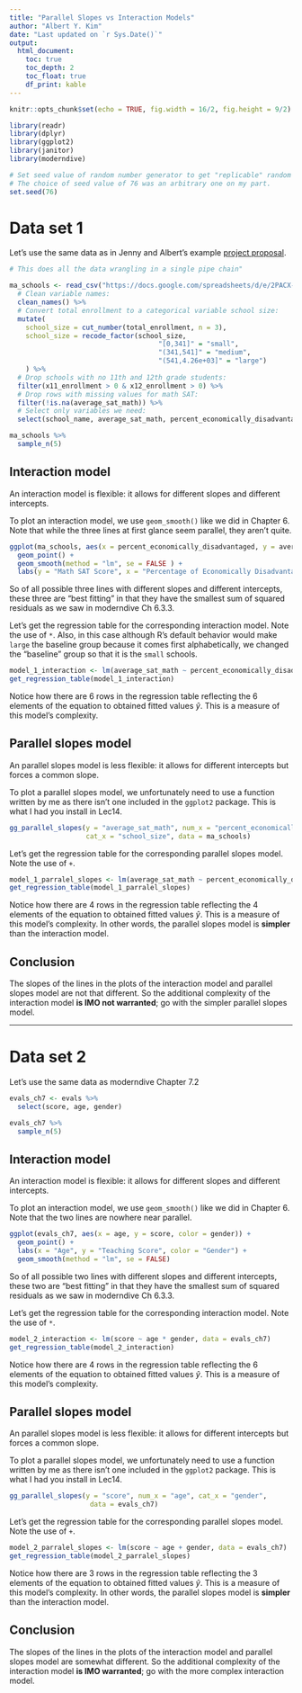 ```yaml
---
title: "Parallel Slopes vs Interaction Models"
author: "Albert Y. Kim"
date: "Last updated on `r Sys.Date()`"
output:
  html_document:
    toc: true
    toc_depth: 2
    toc_float: true
    df_print: kable
---
```


```r
knitr::opts_chunk$set(echo = TRUE, fig.width = 16/2, fig.height = 9/2)

library(readr)
library(dplyr)
library(ggplot2)
library(janitor)
library(moderndive)

# Set seed value of random number generator to get "replicable" random numbers.
# The choice of seed value of 76 was an arbitrary one on my part.
set.seed(76)
```


# Data set 1

Let's use the same data as in Jenny and Albert's example [project proposal](https://rudeboybert.github.io/SDS220/static/term_project/project_proposal_example.html){target="_blank"}.

```r
# This does all the data wrangling in a single pipe chain"

ma_schools <- read_csv("https://docs.google.com/spreadsheets/d/e/2PACX-1vSrWSNyNqRVA950sdYa1QazAT-l0T7dl6pE5Ewvt7LkSm9LXmeVNbCbqEcrbygFmFyK4B6VQQGebuk9/pub?gid=1469057204&single=true&output=csv") %>% 
  # Clean variable names:
  clean_names() %>% 
  # Convert total enrollment to a categorical variable school size:
  mutate(
    school_size = cut_number(total_enrollment, n = 3),
    school_size = recode_factor(school_size, 
                                     "[0,341]" = "small", 
                                     "(341,541]" = "medium", 
                                     "(541,4.26e+03]" = "large")
    ) %>% 
  # Drop schools with no 11th and 12th grade students:
  filter(x11_enrollment > 0 & x12_enrollment > 0) %>% 
  # Drop rows with missing values for math SAT:
  filter(!is.na(average_sat_math)) %>% 
  # Select only variables we need:
  select(school_name, average_sat_math, percent_economically_disadvantaged, school_size) 

ma_schools %>% 
  sample_n(5)
```


## Interaction model

An interaction model is flexible: it allows for different slopes and different intercepts.

To plot an interaction model, we use `geom_smooth()` like we did in Chapter 6. Note that while the three lines at first glance seem parallel, they aren't quite. 

```r
ggplot(ma_schools, aes(x = percent_economically_disadvantaged, y = average_sat_math, color = school_size))+
  geom_point() +
  geom_smooth(method = "lm", se = FALSE ) +
  labs(y = "Math SAT Score", x = "Percentage of Economically Disadvantaged Students")
```

So of all possible three lines with different slopes and different intercepts, these three are "best fitting" in that they have the smallest sum of squared residuals as we saw in moderndive Ch 6.3.3. 

Let's get the regression table for the corresponding interaction model. Note the use of `*`. Also, in this case although R's default behavior would make `large` the baseline group because it comes first alphabetically, we changed the "baseline" group so that it is the `small` schools.

```r
model_1_interaction <- lm(average_sat_math ~ percent_economically_disadvantaged * school_size, data = ma_schools)
get_regression_table(model_1_interaction)
```

Notice how there are 6 rows in the regression table reflecting the 6 elements of the equation to obtained fitted values $\widehat{y}$. This is a measure of this model's complexity.

## Parallel slopes model

An parallel slopes model is less flexible: it allows for different intercepts but forces a common slope.

To plot a parallel slopes model, we unfortunately need to use a function written by me as there isn't one included in the `ggplot2` package. This is what I had you install in Lec14. 

```r
gg_parallel_slopes(y = "average_sat_math", num_x = "percent_economically_disadvantaged", 
                   cat_x = "school_size", data = ma_schools)
```

Let's get the regression table for the corresponding parallel slopes model. Note the use of `+`.

```r
model_1_parralel_slopes <- lm(average_sat_math ~ percent_economically_disadvantaged + school_size, data = ma_schools)
get_regression_table(model_1_parralel_slopes)
```

Notice how there are 4 rows in the regression table reflecting the 4 elements of the equation to obtained fitted values $\widehat{y}$. This is a measure of this model's complexity. In other words, the parallel slopes model is **simpler** than the interaction model.  


## Conclusion

The slopes of the lines in the plots of the interaction model and parallel slopes model are not that different. So the additional complexity of the interaction model **is IMO not warranted**; go with the simpler parallel slopes model. 



***



# Data set 2

Let's use the same data as moderndive Chapter 7.2

```r
evals_ch7 <- evals %>%
  select(score, age, gender)

evals_ch7 %>% 
  sample_n(5)
```


## Interaction model

An interaction model is flexible: it allows for different slopes and different intercepts.

To plot an interaction model, we use `geom_smooth()` like we did in Chapter 6. Note that the two lines are nowhere near parallel.

```r
ggplot(evals_ch7, aes(x = age, y = score, color = gender)) +
  geom_point() +
  labs(x = "Age", y = "Teaching Score", color = "Gender") +
  geom_smooth(method = "lm", se = FALSE)
```

So of all possible two lines with different slopes and different intercepts, these two are "best fitting" in that they have the smallest sum of squared residuals as we saw in moderndive Ch 6.3.3. 

Let's get the regression table for the corresponding interaction model. Note the use of `*`.

```r
model_2_interaction <- lm(score ~ age * gender, data = evals_ch7)
get_regression_table(model_2_interaction)
```

Notice how there are 4 rows in the regression table reflecting the 6 elements of the equation to obtained fitted values $\widehat{y}$. This is a measure of this model's complexity.

## Parallel slopes model

An parallel slopes model is less flexible: it allows for different intercepts but forces a common slope.

To plot a parallel slopes model, we unfortunately need to use a function written by me as there isn't one included in the `ggplot2` package. This is what I had you install in Lec14. 

```r
gg_parallel_slopes(y = "score", num_x = "age", cat_x = "gender",
                    data = evals_ch7)
```

Let's get the regression table for the corresponding parallel slopes model. Note the use of `+`.

```r
model_2_parralel_slopes <- lm(score ~ age + gender, data = evals_ch7)
get_regression_table(model_2_parralel_slopes)
```

Notice how there are 3 rows in the regression table reflecting the 3 elements of the equation to obtained fitted values $\widehat{y}$. This is a measure of this model's complexity. In other words, the parallel slopes model is **simpler** than the interaction model.  


## Conclusion

The slopes of the lines in the plots of the interaction model and parallel slopes model are somewhat different. So the additional complexity of the interaction model **is IMO warranted**; go with the more complex interaction model.
